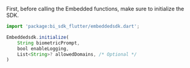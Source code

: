 First, before calling the Embedded functions, make sure to initialize the SDK.

<!-- javascript is used here since flutter is not available and dart doesn't highlight at all. -->
```javascript
import 'package:bi_sdk_flutter/embeddedsdk.dart';

Embeddedsdk.initialize(
    String biometricPrompt,
    bool enableLogging,
    List<String>? allowedDomains, /* Optional */
)
```
